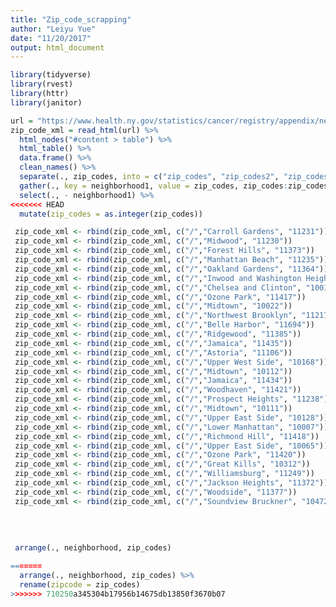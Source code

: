 ```yaml
---
title: "Zip_code_scrapping"
author: "Leiyu Yue"
date: "11/20/2017"
output: html_document
---
```



```r
library(tidyverse)
library(rvest)
library(httr)
library(janitor)
```


```r
url = "https://www.health.ny.gov/statistics/cancer/registry/appendix/neighborhoods.htm"
zip_code_xml = read_html(url) %>% 
  html_nodes("#content > table") %>% 
  html_table() %>% 
  data.frame() %>% 
  clean_names() %>% 
  separate(., zip_codes, into = c("zip_codes", "zip_codes2", "zip_codes3"), sep = ",") %>% 
  gather(., key = neighborhood1, value = zip_codes, zip_codes:zip_codes3) %>% 
  select(., - neighborhood1) %>% 
<<<<<<< HEAD
  mutate(zip_codes = as.integer(zip_codes))

 zip_code_xml <- rbind(zip_code_xml, c("/","Carroll Gardens", "11231"))
 zip_code_xml <- rbind(zip_code_xml, c("/","Midwood", "11230"))
 zip_code_xml <- rbind(zip_code_xml, c("/","Forest Hills", "11373"))
 zip_code_xml <- rbind(zip_code_xml, c("/","Manhattan Beach", "11235"))
 zip_code_xml <- rbind(zip_code_xml, c("/","Oakland Gardens", "11364"))
 zip_code_xml <- rbind(zip_code_xml, c("/","Inwood and Washington Heights", "10034"))
 zip_code_xml <- rbind(zip_code_xml, c("/","Chelsea and Clinton", "10019"))
 zip_code_xml <- rbind(zip_code_xml, c("/","Ozone Park", "11417"))
 zip_code_xml <- rbind(zip_code_xml, c("/","Midtown", "10022"))
 zip_code_xml <- rbind(zip_code_xml, c("/","Northwest Brooklyn", "11217"))  zip_code_xml <- rbind(zip_code_xml, c("/","Chelsea and Clinton", "10036"))
 zip_code_xml <- rbind(zip_code_xml, c("/","Belle Harbor", "11694")) 
 zip_code_xml <- rbind(zip_code_xml, c("/","Ridgewood", "11385"))
 zip_code_xml <- rbind(zip_code_xml, c("/","Jamaica", "11435"))
 zip_code_xml <- rbind(zip_code_xml, c("/","Astoria", "11106"))
 zip_code_xml <- rbind(zip_code_xml, c("/","Upper West Side", "10168"))
 zip_code_xml <- rbind(zip_code_xml, c("/","Midtown", "10112"))
 zip_code_xml <- rbind(zip_code_xml, c("/","Jamaica", "11434"))
 zip_code_xml <- rbind(zip_code_xml, c("/","Woodhaven", "11421"))
 zip_code_xml <- rbind(zip_code_xml, c("/","Prospect Heights", "11238"))
 zip_code_xml <- rbind(zip_code_xml, c("/","Midtown", "10111"))
 zip_code_xml <- rbind(zip_code_xml, c("/","Upper East Side", "10128"))
 zip_code_xml <- rbind(zip_code_xml, c("/","Lower Manhattan", "10007"))
 zip_code_xml <- rbind(zip_code_xml, c("/","Richmond Hill", "11418"))
 zip_code_xml <- rbind(zip_code_xml, c("/","Upper East Side", "10065"))
 zip_code_xml <- rbind(zip_code_xml, c("/","Ozone Park", "11420"))
 zip_code_xml <- rbind(zip_code_xml, c("/","Great Kills", "10312"))
 zip_code_xml <- rbind(zip_code_xml, c("/","Williamsburg", "11249"))
 zip_code_xml <- rbind(zip_code_xml, c("/","Jackson Heights", "11372"))
 zip_code_xml <- rbind(zip_code_xml, c("/","Woodside", "11377"))
 zip_code_xml <- rbind(zip_code_xml, c("/","Soundview Bruckner", "10472"))
 
 
 
 
 arrange(., neighborhood, zip_codes)

=======
  arrange(., neighborhood, zip_codes) %>% 
  rename(zipcode = zip_codes)
>>>>>>> 710250a345304b17956b14675db13850f3670b07
```


